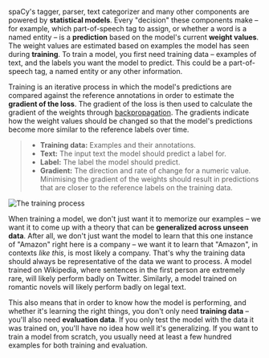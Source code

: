 spaCy's tagger, parser, text categorizer and many other components are powered
by **statistical models**. Every "decision" these components make – for example,
which part-of-speech tag to assign, or whether a word is a named entity – is a
**prediction** based on the model's current **weight values**. The weight values
are estimated based on examples the model has seen during **training**. To train
a model, you first need training data – examples of text, and the labels you
want the model to predict. This could be a part-of-speech tag, a named entity or
any other information.

Training is an iterative process in which the model's predictions are compared
against the reference annotations in order to estimate the **gradient of the
loss**. The gradient of the loss is then used to calculate the gradient of the
weights through [backpropagation](https://thinc.ai/docs/backprop101). The
gradients indicate how the weight values should be changed so that the model's
predictions become more similar to the reference labels over time.

> - **Training data:** Examples and their annotations.
> - **Text:** The input text the model should predict a label for.
> - **Label:** The label the model should predict.
> - **Gradient:** The direction and rate of change for a numeric value.
>   Minimising the gradient of the weights should result in predictions that are
>   closer to the reference labels on the training data.

![The training process](../../images/training.svg)

When training a model, we don't just want it to memorize our examples – we want
it to come up with a theory that can be **generalized across unseen data**.
After all, we don't just want the model to learn that this one instance of
"Amazon" right here is a company – we want it to learn that "Amazon", in
contexts _like this_, is most likely a company. That's why the training data
should always be representative of the data we want to process. A model trained
on Wikipedia, where sentences in the first person are extremely rare, will
likely perform badly on Twitter. Similarly, a model trained on romantic novels
will likely perform badly on legal text.

This also means that in order to know how the model is performing, and whether
it's learning the right things, you don't only need **training data** – you'll
also need **evaluation data**. If you only test the model with the data it was
trained on, you'll have no idea how well it's generalizing. If you want to train
a model from scratch, you usually need at least a few hundred examples for both
training and evaluation.
